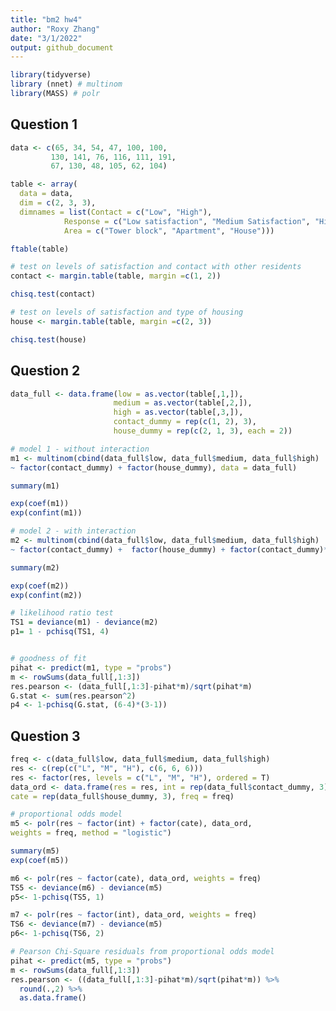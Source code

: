 ```yaml
---
title: "bm2 hw4"
author: "Roxy Zhang"
date: "3/1/2022"
output: github_document
---
```


```r
library(tidyverse)
library (nnet) # multinom
library(MASS) # polr
```


## Question 1

```r
data <- c(65, 34, 54, 47, 100, 100,
         130, 141, 76, 116, 111, 191,
         67, 130, 48, 105, 62, 104)

table <- array(
  data = data, 
  dim = c(2, 3, 3),
  dimnames = list(Contact = c("Low", "High"),
            Response = c("Low satisfaction", "Medium Satisfaction", "High Satisfaction"),
            Area = c("Tower block", "Apartment", "House")))

ftable(table)
```

```r
# test on levels of satisfaction and contact with other residents
contact <- margin.table(table, margin =c(1, 2))

chisq.test(contact)

# test on levels of satisfaction and type of housing
house <- margin.table(table, margin =c(2, 3))

chisq.test(house)
```


## Question 2

```r
data_full <- data.frame(low = as.vector(table[,1,]),
                       medium = as.vector(table[,2,]),
                       high = as.vector(table[,3,]),
                       contact_dummy = rep(c(1, 2), 3),
                       house_dummy = rep(c(2, 1, 3), each = 2))
```

```r
# model 1 - without interaction
m1 <- multinom(cbind(data_full$low, data_full$medium, data_full$high)
~ factor(contact_dummy) + factor(house_dummy), data = data_full)

summary(m1)

exp(coef(m1))
exp(confint(m1))

# model 2 - with interaction
m2 <- multinom(cbind(data_full$low, data_full$medium, data_full$high)
~ factor(contact_dummy) +  factor(house_dummy) + factor(contact_dummy)*factor(house_dummy), data = data_full)

summary(m2)

exp(coef(m2))
exp(confint(m2))

# likelihood ratio test
TS1 = deviance(m1) - deviance(m2)
p1= 1 - pchisq(TS1, 4)


# goodness of fit
pihat <- predict(m1, type = "probs")
m <- rowSums(data_full[,1:3])
res.pearson <- (data_full[,1:3]-pihat*m)/sqrt(pihat*m)
G.stat <- sum(res.pearson^2)
p4 <- 1-pchisq(G.stat, (6-4)*(3-1))
```


## Question 3

```r
freq <- c(data_full$low, data_full$medium, data_full$high)
res <- c(rep(c("L", "M", "H"), c(6, 6, 6)))
res <- factor(res, levels = c("L", "M", "H"), ordered = T)
data_ord <- data.frame(res = res, int = rep(data_full$contact_dummy, 3),
cate = rep(data_full$house_dummy, 3), freq = freq)

# proportional odds model
m5 <- polr(res ~ factor(int) + factor(cate), data_ord,
weights = freq, method = "logistic")

summary(m5)
exp(coef(m5))

m6 <- polr(res ~ factor(cate), data_ord, weights = freq)
TS5 <- deviance(m6) - deviance(m5)
p5<- 1-pchisq(TS5, 1)

m7 <- polr(res ~ factor(int), data_ord, weights = freq)
TS6 <- deviance(m7) - deviance(m5)
p6<- 1-pchisq(TS6, 2)

# Pearson Chi-Square residuals from proportional odds model
pihat <- predict(m5, type = "probs")
m <- rowSums(data_full[,1:3])
res.pearson <- ((data_full[,1:3]-pihat*m)/sqrt(pihat*m)) %>%
  round(.,2) %>%
  as.data.frame()
```

